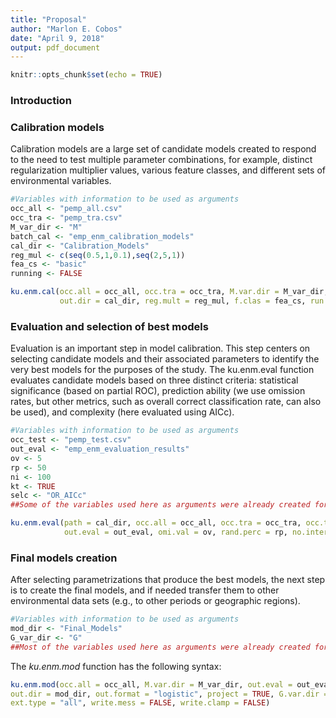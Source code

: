 ```yaml
---
title: "Proposal"
author: "Marlon E. Cobos"
date: "April 9, 2018"
output: pdf_document
---
```


```r
knitr::opts_chunk$set(echo = TRUE)
```

### Introduction



### Calibration models

Calibration models are a large set of candidate models created to respond to the need to test multiple parameter combinations, for example, distinct regularization multiplier values, various feature classes, and different sets of environmental variables. 

```r
#Variables with information to be used as arguments
occ_all <- "pemp_all.csv"
occ_tra <- "pemp_tra.csv"
M_var_dir <- "M"
batch_cal <- "emp_enm_calibration_models"
cal_dir <- "Calibration_Models"
reg_mul <- c(seq(0.5,1,0.1),seq(2,5,1))
fea_cs <- "basic"
running <- FALSE

ku.enm.cal(occ.all = occ_all, occ.tra = occ_tra, M.var.dir = M_var_dir, batch = batch_cal,
           out.dir = cal_dir, reg.mult = reg_mul, f.clas = fea_cs, run = running)
```


### Evaluation and selection of best models

Evaluation is an important step in model calibration. This step centers on selecting candidate models and their associated parameters to identify the very best models for the purposes of the study. The ku.enm.eval function evaluates candidate models based on three distinct criteria: statistical significance (based on partial ROC), prediction ability (we use omission rates, but other metrics, such as overall correct classification rate, can also be used), and complexity (here evaluated using AICc). 

```r
#Variables with information to be used as arguments
occ_test <- "pemp_test.csv"
out_eval <- "emp_enm_evaluation_results"
ov <- 5
rp <- 50
ni <- 100
kt <- TRUE
selc <- "OR_AICc"
##Some of the variables used here as arguments were already created for the previous function

ku.enm.eval(path = cal_dir, occ.all = occ_all, occ.tra = occ_tra, occ.test = occ_test, batch = batch_cal,
            out.eval = out_eval, omi.val = ov, rand.perc = rp, no.inter = ni, kept = kt, selection = selc)
```


### Final models creation

After selecting parametrizations that produce the best models, the next step is to create the final models, and if needed transfer them to other environmental data sets (e.g., to other periods or geographic regions).

```r
#Variables with information to be used as arguments
mod_dir <- "Final_Models"
G_var_dir <- "G"
##Most of the variables used here as arguments were already created for the previous function
```

The *ku.enm.mod* function has the following syntax:

```r
ku.enm.mod(occ.all = occ_all, M.var.dir = M_var_dir, out.eval = out_eval, rep.n = 10, rep.type = "Bootstrap", 
out.dir = mod_dir, out.format = "logistic", project = TRUE, G.var.dir = G_var_dir, 
ext.type = "all", write.mess = FALSE, write.clamp = FALSE)
```